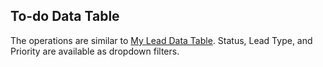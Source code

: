 ## To-do Data Table

The operations are similar to [My Lead Data Table](/my-leads/data-table). Status, Lead Type, and Priority are available as dropdown filters.
